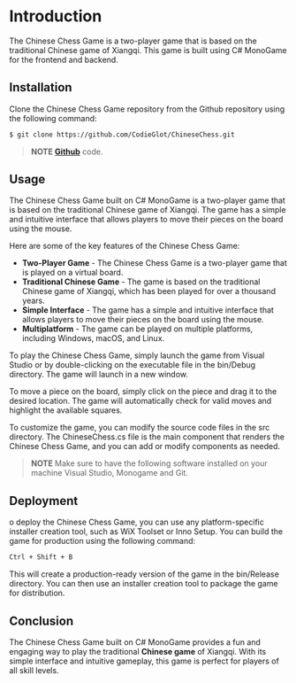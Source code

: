 # Introduction

The Chinese Chess Game is a two-player game that is based on the traditional Chinese game of Xiangqi. This game is built using C# MonoGame for the frontend and backend.

## Installation

Clone the Chinese Chess Game repository from the Github repository using the following command:

```bash
$ git clone https://github.com/CodieGlot/ChineseChess.git
```

> **NOTE** **[Github](https://github.com/CodieGlot/ChineseChess)** code.

## Usage

The Chinese Chess Game built on C# MonoGame is a two-player game that is based on the traditional Chinese game of Xiangqi. The game has a simple and intuitive interface that allows players to move their pieces on the board using the mouse.

Here are some of the key features of the Chinese Chess Game:

- **Two-Player Game** - The Chinese Chess Game is a two-player game that is played on a virtual board.
- **Traditional Chinese Game** - The game is based on the traditional Chinese game of Xiangqi, which has been played for over a thousand years.
- **Simple Interface** - The game has a simple and intuitive interface that allows players to move their pieces on the board using the mouse.
- **Multiplatform** - The game can be played on multiple platforms, including Windows, macOS, and Linux.

To play the Chinese Chess Game, simply launch the game from Visual Studio or by double-clicking on the executable file in the bin/Debug directory. The game will launch in a new window.

To move a piece on the board, simply click on the piece and drag it to the desired location. The game will automatically check for valid moves and highlight the available squares.

To customize the game, you can modify the source code files in the src directory. The ChineseChess.cs file is the main component that renders the Chinese Chess Game, and you can add or modify components as needed.

> **NOTE** Make sure to have the following software installed on your machine Visual Studio, Monogame and Git.

## Deployment

o deploy the Chinese Chess Game, you can use any platform-specific installer creation tool, such as WiX Toolset or Inno Setup. You can build the game for production using the following command:

```bash
Ctrl + Shift + B
```

This will create a production-ready version of the game in the bin/Release directory. You can then use an installer creation tool to package the game for distribution.

## Conclusion

The Chinese Chess Game built on C# MonoGame provides a fun and engaging way to play the traditional **Chinese game** of Xiangqi. With its simple interface and intuitive gameplay, this game is perfect for players of all skill levels.
